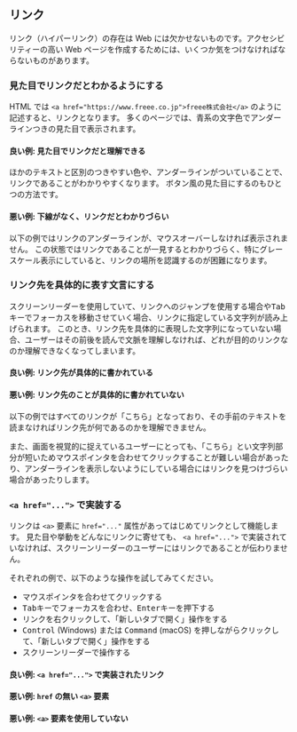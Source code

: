 
## リンク

リンク（ハイパーリンク）の存在は Web には欠かせないものです。アクセシビリティーの高い Web ページを作成するためには、いくつか気をつけなければならないものがあります。

### 見た目でリンクだとわかるようにする

HTML では `<a href="https://www.freee.co.jp">freee株式会社</a>` のように記述すると、リンクとなります。
多くのページでは、青系の文字色でアンダーラインつきの見た目で表示されます。

#### 良い例: 見た目でリンクだと理解できる

ほかのテキストと区別のつきやすい色や、アンダーラインがついていることで、リンクであることがわかりやすくなります。 ボタン風の見た目にするのもひとつの方法です。

<GoodVisual />

#### 悪い例: 下線がなく、リンクだとわかりづらい

以下の例ではリンクのアンダーラインが、マウスオーバーしなければ表示されません。
この状態ではリンクであることが一見するとわかりづらく、特にグレースケール表示にしていると、リンクの場所を認識するのが困難になります。

<BadVisual />


### リンク先を具体的に表す文言にする

スクリーンリーダーを使用していて、リンクへのジャンプを使用する場合や<kbd>Tab</kbd>キーでフォーカスを移動させていく場合、リンクに指定している文字列が読み上げられます。
このとき、リンク先を具体的に表現した文字列になっていない場合、ユーザーはその前後を読んで文脈を理解しなければ、どれが目的のリンクなのか理解できなくなってしまいます。

#### 良い例: リンク先が具体的に書かれている

<GoodLabels />

#### 悪い例: リンク先のことが具体的に書かれていない

以下の例ではすべてのリンクが「こちら」となっており、その手前のテキストを読まなければリンク先が何であるのかを理解できません。

また、画面を視覚的に捉えているユーザーにとっても、「こちら」とい文字列部分が短いためマウスポインタを合わせてクリックすることが難しい場合があったり、アンダーラインを表示しないようにしている場合にはリンクを見つけづらい場合があったりします。

<BadLabels />

### `<a href="...">` で実装する

リンクは `<a>` 要素に `href="..."` 属性があってはじめてリンクとして機能します。
見た目や挙動をどんなにリンクに寄せても、 `<a href="...">` で実装されていなければ、スクリーンリーダーのユーザーにはリンクであることが伝わりません。

それぞれの例で、以下のような操作を試してみてください。

- マウスポインタを合わせてクリックする
- <kbd>Tab</kbd>キーでフォーカスを合わせ、<kbd>Enter</kbd>キーを押下する
- リンクを右クリックして、「新しいタブで開く」操作をする
- <kbd>Control</kbd> (Windows) または <kbd>Command</kbd> (macOS) を押しながらクリックして、「新しいタブで開く」操作をする
- スクリーンリーダーで操作する

#### 良い例: `<a href="...">` で実装されたリンク

<GoodElement />

#### 悪い例: `href` の無い `<a>` 要素

<BadElementA />

#### 悪い例: `<a>` 要素を使用していない

<BadElementSpan />
